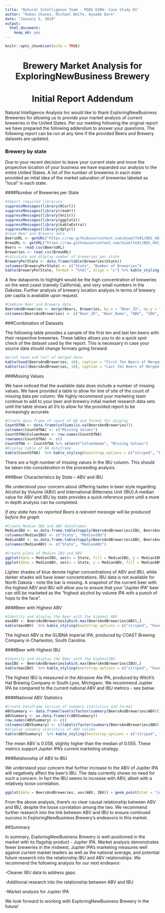 ```yaml
---
title: 'Natural Intelligence Team - MSDS 6306: Case Study 01'
author: "Ruben Chavez, Michael Wolfe, Ayoade Dare"
date: "January 5, 2019"
output: 
  html_document:
    keep_md: yes
---
```


```r
knitr::opts_chunk$set(echo = TRUE)
```

<center> <h1>Brewery Market Analysis for ExploringNewBusiness Brewery</h1> </center>
<center> <h1>Initial Report Addendum</h1> </center>

Natural Intelligence Analysis Inc would like to thank ExploringNewBusiness Breweries for allowing us to provide your market analysis of current breweries in the United States. Per our meeting following the original report we have prepared the following addendum to answer your questions. The following report can be run at any time if the provided Beers and Brewery datasets are updated.


### Brewery by state

Due to your recent decision to leave your current state and move the propective location of your business we have expanded our analysis to the entire United States. A list of the number of breweries in each state provided an intial idea of the market saturation of breweries labeled as "local" in each state.


####Number of Breweries per State
```r
#Import required libraries
suppressMessages(library(RCurl))
suppressMessages(library(readr))
suppressMessages(library(knitr))
suppressMessages(library(ggplot2))
suppressMessages(library(kableExtra))
suppressMessages(library(dplyr))
#read Beer and Brewery data 
BeersURL <- getURL("https://raw.githubusercontent.com/mjwolfe91/DDS_401_TeamNI_Case_Study1/master/Data/Beers.csv")
BrewURL <- getURL("https://raw.githubusercontent.com/mjwolfe91/DDS_401_TeamNI_Case_Study1/master/Data/Breweries.csv")
Beers <- read_csv(BeersURL)
Breweries <- read_csv(BrewURL)
#calculate and display number of breweries per state
BreweryPerState <- data.frame(table(Breweries$State))
colnames(BreweryPerState) <- c("State", "Number of Breweries")
kable(BreweryPerState, format = "html", align = "c") %>% kable_styling(bootstrap_options = c("striped", "hover"))
```


A few datapoints to highlight would be the high concentration of breweries on the west coast (namely California), and very small numbers in the Dakotas. Further analysis of brewery location analysis in terms of brewery per capita is available upon request.
 
 
```r
#Combine Beer and Brewery data
BeersAndBreweries <- merge(Beers, Breweries, by.x = "Beer_ID", by.y = "Brew_ID")
colnames(BeersAndBreweries) <- c("Beer_ID", "Beer_Name", "ABV", "IBU", "Brewery_id", "Style", "Ounces", "Brewery_Name", "City", "State")
```


###Combination of Datasets

The following table provides a sample of the first ten and last ten beers with their respective breweries. These tables allows you to do a quick spot check of the dataset used by the report. This is necessary in case your source data should change formats going forward. 


```r
#print head and tail of merged data
kable(head(BeersAndBreweries, 10), caption = "First Ten Beers of Merged DataFrame", align = "c")  %>% kable_styling(bootstrap_options = c("striped", "hover"))
kable(tail(BeersAndBreweries, 10), caption = "Last Ten Beers of Merged DataFrame", align = "c")  %>% kable_styling(bootstrap_options = c("striped", "hover"))
```


###Missing Values

We have noticed that the available data does include a number of missing values. We have provided a table to allow for line of site of the count of missing data per column. We highly recommend your marketing team continue to add to your beer and brewery initial market research data sets until the table shows all 0's to allow for the provided report to be increasingly accurate.


```r
#Create data frame of count of NA and format for display
CountOfNA <- data.frame(colSums(is.na(BeersAndBreweries)))
colnames(CountOfNA) <- c("Missing Values")
CountOfNA$ColumnName <- row.names(CountOfNA)
rownames(CountOfNA) <- c()
CountOfNA <- CountOfNA %>% select("ColumnName", "Missing Values")
#Display table of NA dataframe
kable(CountOfNA)  %>% kable_styling(bootstrap_options = c("striped", "hover"))
```

There are a high number of missing values in the IBU column. This should be taken into consideration in the proceeding analysis.


###Beer Characteristics by State -- ABV and IBU

We understood your concern about differing tastes in beer style regarding Alcohol by Volume (ABV) and International Bitterness Unit (IBU).A median value for ABV and IBU by state provides a quick reference point until a more in depth analysis can be completed. 

*If any state has no reported Beers a relevant message will be produced before the graph.*
```r
#Create Median IBU and ABV dataframes
MedianIBU <- as.data.frame.table(tapply(BeersAndBreweries$IBU, BeersAndBreweries$State, median, na.rm=TRUE))
colnames(MedianIBU) <- c("State", "MedianIBU")
MedianABV <- as.data.frame.table(tapply(BeersAndBreweries$ABV, BeersAndBreweries$State, median, na.rm=TRUE))
colnames(MedianABV) <- c("State", "MedianABV")

#Create plots of Median IBU and ABV
ggplot(data = MedianIBU, aes(x = State, fill = MedianIBU, y = MedianIBU), xlab("State")) + geom_bar(stat = "identity") + ggtitle("Median IBU by State") + xlab("State") + ylab("Median IBU") + labs(fill = "State") + theme(plot.title = element_text(hjust = 0.5, size = 30, face = "bold")) + scale_color_discrete(drop=FALSE)
ggplot(data = MedianABV, aes(x = State, y = MedianABV, fill = MedianABV), xlab("State")) + geom_bar(stat = "identity") + ggtitle("Median ABV by State") + xlab("State") + ylab("Median ABV") + labs(fill = "State") + theme(plot.title = element_text(hjust = 0.5, size = 30, face = "bold")) + scale_color_discrete(drop=FALSE)
```


Lighter shades of blue denote higher concentrations of ABV and IBU, while darker shades will have lower concentrations. IBU data is not available for North Dakota - note the bar is missing. A snapshot of the current beer with the highest ABV and IBU will allow you to ensure that your "Jupiter IPA" beer can still be marketed as the "highest alcohol by volume IPA with a punch of hops to the face".


####Beer with Highest ABV
```r
#Identify and display the Beer with the highest ABV
maxABV <- BeersAndBreweries[which.max(BeersAndBreweries$ABV),]
kable(maxABV)  %>% kable_styling(bootstrap_options = c("striped", "hover"))
```
The highest ABV is the GUBNA Imperial IPA, produced by COAST Brewing Company in Charleston, South Carolina.


####Beer with Highest IBU
```r
#Identify and display the Beer with the highestIBU
maxIBU <- BeersAndBreweries[which.max(BeersAndBreweries$IBU),]
kable(maxIBU)  %>% kable_styling(bootstrap_options = c("striped", "hover"))
```
The highest IBU is measured in the Abrasive Ale IPA, produced by Witch's Hat Brewing Company in South Lyon, Michiganc. We recommend Jupiter IPA be compared to the current national ABV and IBU metrics - see below.


####National ABV Statistics
```r
#Create Dataframe version of sumamry statistics and format
ABVSummary <- data.frame(levels(factor(summary(BeersAndBreweries$ABV))))
ABVSummary <- as.data.frame(t(ABVSummary))
row.names(ABVSummary) <- c()
colnames(ABVSummary) <- c(labels(factor(summary(BeersAndBreweries$ABV))))
#display sumamry statistics of ABV column
kable(ABVSummary)  %>% kable_styling(bootstrap_options = c("striped", "hover"))
```
The mean ABV is 0.058, slightly higher than the median of 0.055. These metrics support Jupiter IPA's current marketing strategy.


###Relationship of ABV to IBU

We understand your concern that further increase to the ABV of Jupiter IPA will negatively affect the beer's IBU. The data currently shows no need for such a concern. In fact the IBU seems to increase with ABV, albeit with a relatively loose correlation.

```r
ggplot(data = BeersAndBreweries, aes(ABV, IBU)) + geom_point(stat = "identity", color='blue') + geom_smooth(color='red',data = BeersAndBreweries, aes(x=ABV, y=IBU)) + ggtitle("ABV and IBU Regression Analysis") + labs(fill = "ABV and IBU Regression Analysis") + theme(plot.title = element_text(hjust = 0.5, size = 30, face = "bold")) + scale_color_discrete(drop=FALSE)
```
From the above analysis, there's no clear causal relationship between ABV and IBU, despite the loose correlation among the two. We recommend further research into the link between ABV and IBU to ensure continued success in ExploringNewBusiness Brewery's endeavors in this market.

##Summary

In summary, ExploringNewBusiness Brewery is well-positioned in the market with its flagship product - Jupiter IPA. Market analysis demonstrates fewer breweries in the midwest, Jupiter IPA's marketing measures well against current market leaders as well as the national average, and potential future research into the relationship IBU and ABV relationships. We recommend the following analysis for our next endeavor:

-Cleaner IBU data to address gaps

-Additional research into the relationship between ABV and IBU

-Market analysis for Jupiter IPA

We look forward to working with ExploringNewBusiness Brewery in the future!

